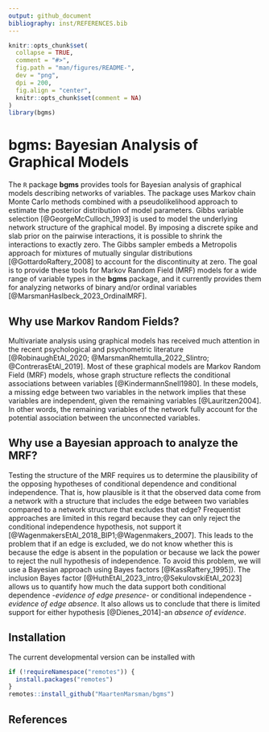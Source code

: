 ```yaml
---
output: github_document
bibliography: inst/REFERENCES.bib
---
```

  
```r
knitr::opts_chunk$set(
  collapse = TRUE,
  comment = "#>",
  fig.path = "man/figures/README-",
  dev = "png",
  dpi = 200,
  fig.align = "center",
  knitr::opts_chunk$set(comment = NA)
)
library(bgms)
```

# bgms: Bayesian Analysis of Graphical Models
  
The `R` package <strong>bgms</strong> provides tools for Bayesian analysis of graphical models describing networks of variables. The package uses Markov chain Monte Carlo methods combined with a pseudolikelihood approach to estimate the posterior distribution of model parameters. Gibbs variable selection [@GeorgeMcCulloch_1993] is used to model the underlying network structure of the graphical model. By imposing a discrete spike and slab prior on the pairwise interactions, it is possible to shrink the interactions to exactly zero. The Gibbs sampler embeds a Metropolis approach for mixtures of mutually singular distributions [@GottardoRaftery_2008] to account for the discontinuity at zero. The goal is to provide these tools for Markov Random Field (MRF) models for a wide range of variable types in the <strong>bgms</strong> package, and it currently provides them for analyzing networks of binary and/or ordinal variables [@MarsmanHaslbeck_2023_OrdinalMRF].

## Why use Markov Random Fields?
Multivariate analysis using graphical models has received much attention in the recent psychological and psychometric literature [@RobinaughEtAl_2020; @MarsmanRhemtulla_2022_SIintro; @ContrerasEtAl_2019]. Most of these graphical models are Markov Random Field (MRF) models, whose graph structure reflects the conditional associations between variables [@KindermannSnell1980]. In these models, a missing edge between two variables in the network implies that these variables are independent, given the remaining variables [@Lauritzen2004]. In other words, the remaining variables of the network fully account for the potential association between the unconnected variables.

## Why use a Bayesian approach to analyze the MRF?
Testing the structure of the MRF requires us to determine the plausibility of the opposing hypotheses of conditional dependence and conditional independence. That is, how plausible is it that the observed data come from a network with a structure that includes the edge between two variables compared to a network structure that excludes that edge? Frequentist approaches are limited in this regard because they can only reject the conditional independence hypothesis, not support it [@WagenmakersEtAl_2018_BIP1;@Wagenmakers_2007]. This leads to the problem that if an edge is excluded, we do not know whether this is because the edge is absent in the population or because we lack the power to reject the null hypothesis of independence. To avoid this problem, we will use a Bayesian approach using Bayes factors [@KassRaftery_1995]). The inclusion Bayes factor [@HuthEtAl_2023_intro;@SekulovskiEtAl_2023] allows us to quantify how much the data support both conditional dependence -<em>evidence of edge presence</em>- or conditional independence -<em>evidence of edge absence</em>. It also allows us to conclude that there is limited support for either hypothesis [@Dienes_2014]-an <em>absence of evidence</em>.

## Installation

The current developmental version can be installed with	
```r
if (!requireNamespace("remotes")) {	
  install.packages("remotes")	
}	
remotes::install_github("MaartenMarsman/bgms")
```


## References